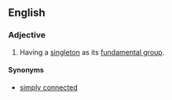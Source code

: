 ==English==
{{wikipedia}}

===Adjective===
{{en-adj|-|head=[[1]]-[[connected]]}}

# {{context|topology|of a topological space}} Having a [[singleton]] as its [[fundamental group]].

====Synonyms====
* [[simply connected]]